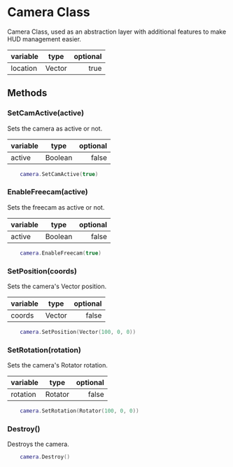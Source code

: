 # Camera Class
Camera Class, used as an abstraction layer with additional features to make HUD management easier.

| variable   | type | optional | 
| :----- | :----: | ----: |
| location    |  Vector   |   true |

## Methods
### SetCamActive(active)
Sets the camera as active or not.

| variable   | type | optional | 
| :----- | :----: | ----: |
| active    |  Boolean   |   false |

```lua
    camera.SetCamActive(true)
```

### EnableFreecam(active)
Sets the freecam as active or not.

| variable   | type | optional | 
| :----- | :----: | ----: |
| active    |  Boolean   |   false |

```lua
    camera.EnableFreecam(true)
```

### SetPosition(coords)
Sets the camera's Vector position.

| variable   | type | optional | 
| :----- | :----: | ----: |
| coords    |  Vector   |   false |

```lua
    camera.SetPosition(Vector(100, 0, 0))
```

### SetRotation(rotation)
Sets the camera's Rotator rotation.

| variable   | type | optional | 
| :----- | :----: | ----: |
| rotation    |  Rotator   |   false |

```lua
    camera.SetRotation(Rotator(100, 0, 0))
```

### Destroy()
Destroys the camera.

```lua
    camera.Destroy()
```